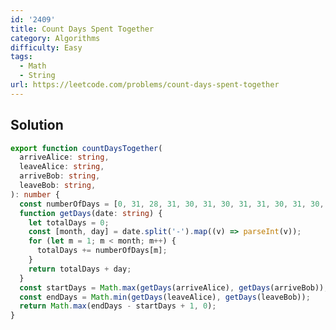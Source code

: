 ```yaml
---
id: '2409'
title: Count Days Spent Together
category: Algorithms
difficulty: Easy
tags:
  - Math
  - String
url: https://leetcode.com/problems/count-days-spent-together
---
```


## Solution

```typescript showLineNumbers
export function countDaysTogether(
  arriveAlice: string,
  leaveAlice: string,
  arriveBob: string,
  leaveBob: string,
): number {
  const numberOfDays = [0, 31, 28, 31, 30, 31, 30, 31, 31, 30, 31, 30, 31];
  function getDays(date: string) {
    let totalDays = 0;
    const [month, day] = date.split('-').map((v) => parseInt(v));
    for (let m = 1; m < month; m++) {
      totalDays += numberOfDays[m];
    }
    return totalDays + day;
  }
  const startDays = Math.max(getDays(arriveAlice), getDays(arriveBob));
  const endDays = Math.min(getDays(leaveAlice), getDays(leaveBob));
  return Math.max(endDays - startDays + 1, 0);
}
```
